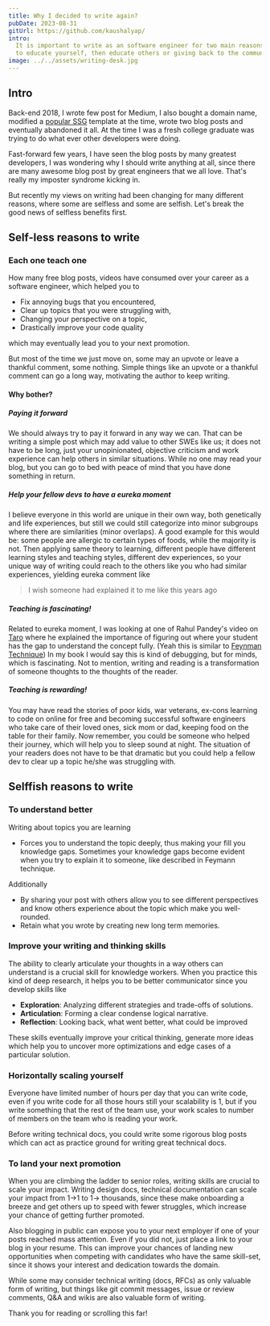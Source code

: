 ```yaml
---
title: Why I decided to write again?
pubDate: 2023-08-31
gitUrl: https://github.com/kaushalyap/
intro:
  It is important to write as an software engineer for two main reasons, first
  to educate yourself, then educate others or giving back to the community
image: ../../assets/writing-desk.jpg
---
```


## Intro

Back-end 2018, I wrote few post for Medium, I also bought a domain name, modified a
[popular SSG](https://www.gatsbyjs.com/) template at the time, wrote two blog
posts and eventually abandoned it all. At the time I was a fresh college graduate
was trying to do what ever other developers were doing.

Fast-forward few years, I have seen the blog posts by many greatest developers,
I was wondering why I should write anything at all, since there are many awesome
blog post by great engineers that we all love. That's really my imposter
syndrome kicking in.

But recently my views on writing had been changing for many different reasons,
where some are selfless and some are selfish. Let's break the good news of
selfless benefits first.

## Self-less reasons to write

### Each one teach one

How many free blog posts, videos have consumed over your career as a software
engineer, which helped you to

- Fix annoying bugs that you encountered,
- Clear up topics that you were struggling with,
- Changing your perspective on a topic,
- Drastically improve your code quality

which may eventually lead you to your next promotion.

But most of the time we just move on, some may an upvote or leave a thankful
comment, some nothing. Simple things like an upvote or a thankful comment can go
a long way, motivating the author to keep writing.

#### Why bother?

##### Paying it forward

We should always try to pay it forward in any way we can. That can be writing a
simple post which may add value to other SWEs like us; it does not have to be
long, just your unopinionated, objective criticism and work experience can help
others in similar situations. While no one may read your blog, but you can go to
bed with peace of mind that you have done something in return.

##### Help your fellow devs to have a eureka moment

I believe everyone in this world are unique in their own way, both genetically
and life experiences, but still we could still categorize into minor subgroups
where there are similarities (minor overlaps). A good example for this would be:
some people are allergic to certain types of foods, while the majority is not.
Then applying same theory to learning, different people have different learning
styles and teaching styles, different dev experiences, so your unique way of
writing could reach to the others like you who had similar experiences, yielding
eureka comment like

> I wish someone had explained it to me like this years ago

##### Teaching is fascinating!

Related to eureka moment, I was looking at one of Rahul Pandey's video on
[Taro](https://jointaro.com/) where he explained the importance of figuring out
where your student has the gap to understand the concept fully. (Yeah this is
similar to
[Feynman Technique](https://en.wikipedia.org/wiki/Learning_by_teaching)) In my
book I would say this is kind of debugging, but for minds, which is fascinating.
Not to mention, writing and reading is a transformation of someone thoughts to
the thoughts of the reader.

##### Teaching is rewarding!

You may have read the stories of poor kids, war veterans, ex-cons learning to
code on online for free and becoming successful software engineers who take care
of their loved ones, sick mom or dad, keeping food on the table for their
family. Now remember, you could be someone who helped their journey, which will
help you to sleep sound at night. The situation of your readers does not have to
be that dramatic but you could help a fellow dev to clear up a topic he/she was
struggling with.

## Selffish reasons to write

### To understand better

Writing about topics you are learning

- Forces you to understand the topic deeply, thus making your fill you knowledge
  gaps. Sometimes your knowledge gaps become evident when you try to explain it
  to someone, like described in Feymann technique.

Additionally

- By sharing your post with others allow you to see different perspectives and
  know others experience about the topic which make you well-rounded.
- Retain what you wrote by creating new long term memories.

### Improve your writing and thinking skills

The ability to clearly articulate your thoughts in a way others can understand
is a crucial skill for knowledge workers. When you practice this kind of deep
research, it helps you to be better communicator since you develop skills like

- **Exploration**: Analyzing different strategies and trade-offs of solutions.
- **Articulation**: Forming a clear condense logical narrative.
- **Reflection**: Looking back, what went better, what could be improved

These skills eventually improve your critical thinking, generate more ideas
which help you to uncover more optimizations and edge cases of a particular
solution.

### Horizontally scaling yourself

Everyone have limited number of hours per day that you can write code, even if
you write code for all those hours still your scalability is 1, but if you write
something that the rest of the team use, your work scales to number of members
on the team who is reading your work.

Before writing technical docs, you could write some rigorous blog posts which
can act as practice ground for writing great technical docs.

### To land your next promotion

When you are climbing the ladder to senior roles, writing skills are crucial to
scale your impact. Writing design docs, technical documentation can scale your
impact from 1->1 to 1-> thousands, since these make onboarding a breeze and get
others up to speed with fewer struggles, which increase your chance of getting
further promoted.

Also blogging in public can expose you to your next employer if one of your
posts reached mass attention. Even if you did not, just place a link to your
blog in your resume. This can improve your chances of landing new opportunities
when competing with candidates who have the same skill-set, since it shows your
interest and dedication towards the domain.

While some may consider technical writing (docs, RFCs) as only valuable form of
writing, but things like git commit messages, issue or review comments, Q&A and
wikis are also valuable form of writing.

Thank you for reading or scrolling this far!
